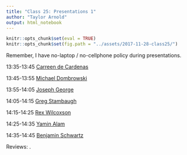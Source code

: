 ```yaml
---
title: "Class 25: Presentations 1"
author: "Taylor Arnold"
output: html_notebook
---
```


```r
knitr::opts_chunk$set(eval = TRUE)
knitr::opts_chunk$set(fig.path = "../assets/2017-11-28-class25/")
```

Remember, I have no-laptop / no-cellphone policy during presentations.

13:35-13:45	[Carreen de Cardenas](../assets/final_project/cardenas.html)

13:45-13:55	[Michael Dombrowski](../assets/final_project/michael_dombrowski.html)

13:55-14:05	[Joseph George](https://jjgccg.github.io/projects/allwiseML)

14:05-14:15	[Greg Stambaugh](../assets/final_project/stambaugh.html)

14:15-14:25	[Rex Wilcoxson](../assets/final_project/wilcoxson.html)

14:25-14:35	[Yamin Alam](../assets/final_project/alam.html)

14:35-14:45	[Benjamin Schwartz](../assets/final_project/schwartz.html)

Reviews: .

